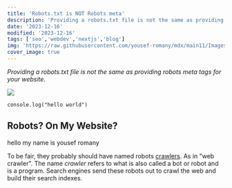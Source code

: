 ```yaml
---
title: 'Robots.txt is NOT Robots meta'
description: 'Providing a robots.txt file is not the same as providing robots meta tags for your website.'
date: '2023-12-16'
modified: '2023-12-16'
tags: ['seo','webdev','nextjs','blog']
img: 'https://raw.githubusercontent.com/yousef-romany/mdx/main11/Images/one.jpg'
cover_image: true
---
```


_Providing a robots.txt file is not the same as providing robots meta tags for your website._

  <Image src="https://raw.githubusercontent.com/yousef-romany/mdx/main11/Images/one.jpg" />

```
console.log("hello world")
```
## Robots? On My Website? 
hello my name is yousef romany

To be fair, they probably should have named robots [crawlers](https://developer.mozilla.org/en-US/docs/Glossary/Crawler). As in "web crawler". The name _crawler_ refers to what is also called a bot or robot and is a program. Search engines send these robots out to crawl the web and build their search indexes.

